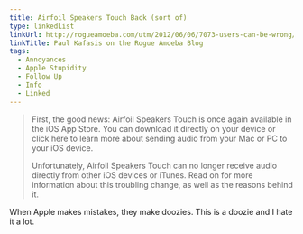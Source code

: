 ```yaml
---
title: Airfoil Speakers Touch Back (sort of)
type: linkedList
linkUrl: http://rogueamoeba.com/utm/2012/06/06/7073-users-can-be-wrong/
linkTitle: Paul Kafasis on the Rogue Amoeba Blog
tags:
  - Annoyances
  - Apple Stupidity
  - Follow Up
  - Info
  - Linked
---
```


> First, the good news: Airfoil Speakers Touch is once again available in the iOS App Store. You can download it directly on your device or click here to learn more about sending audio from your Mac or PC to your iOS device.
>
> Unfortunately, Airfoil Speakers Touch can no longer receive audio directly from other iOS devices or iTunes. Read on for more information about this troubling change, as well as the reasons behind it.

When Apple makes mistakes, they make doozies. This is a doozie and I hate it a lot.

